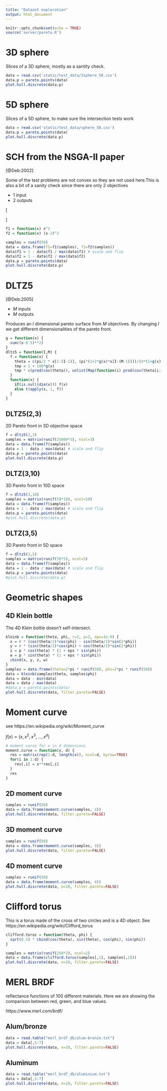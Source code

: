```yaml
---
title: "Dataset exploration"
output: html_document
---
```


```r
knitr::opts_chunk$set(echo = TRUE)
source('server/pareto.R')
```

# 3D sphere

Slices of a 3D sphere, mostly as a santity check.

```r
data = read.csv('static/test_data/3sphere_50.csv')
data.p = pareto.points(data)
plot.hull.discrete(data.p)
```

# 5D sphere

Slices of a 5D sphere, to make sure the intersection tests work

```r
data = read.csv('static/test_data/sphere_50.csv')
data.p = pareto.points(data)
plot.hull.discrete(data.p)
```

# SCH from the NSGA-II paper

[@Deb:2002]

Some of the test problems are not convex so they are not used here.This is 
also a bit of a sanity check since there are only 2 objectives

* 1 input
* 2 outputs

\[
\begin{aligned}
f_1(x) & = x^2 \\
f_2(x) & = (x-2)^2
\end{aligned}
\]

```r
f1 = function(x) x^2
f2 = function(x) (x-2)^2

samples = runif(50)
data = data.frame(f1=f1(samples), f2=f2(samples))
data$f1 = 1 - data$f1 / max(data$f1) # scale and flip
data$f2 = 1 - data$f2 / max(data$f2)
data.p = pareto.points(data)
plot.hull.discrete(data.p)
```

# DLTZ5

[@Deb:2005]

* $M$ inputs
* $M$ outputs

Produces an $I$ dimensional pareto surface from $M$ objectives. By changing $I$
we get different dimensionalities of the pareto front.

```r
g = function(x) {
  sum((x-0.5)**2)
}
dltz5 = function(I,M) {
  f = function(x) {
    theta = c(pi/2 * x[1:(I-1)], (pi*(1+2*g(x)*x[I:(M-1)]))/(4*(1+g(x))))
    tmp = 1 + 100*g(x)
    tmp * c(prod(cos(theta)), unlist(Map(function(i) prod(cos(theta[i:(M-i)]))*sin(theta[M-i+1]), 2:(M-1))), sin(theta[1]))
  }
  function(x) {
    if(is.null(dim(x))) f(x)
    else t(apply(x, 1, f))
  }
}
```

## DLTZ5(2,3)

2D Pareto front in 3D objective space

```r
f = dltz5(2,3)
samples = matrix(runif(25000*3), ncol=3)
data = data.frame(f(samples))
data = 1 - data / max(data) # scale and flip
data.p = pareto.points(data)
plot.hull.discrete(data.p)
```

## DLTZ(3,10)

3D Pareto front in 10D space

```r
f = dltz5(3,10)
samples = matrix(runif(50*10), ncol=10)
data = data.frame(f(samples))
data = 1 - data / max(data) # scale and flip
data.p = pareto.points(data)
#plot.hull.discrete(data.p)
```

## DLTZ(3,5)

3D Pareto front in 5D space

```r
f = dltz5(3,5)
samples = matrix(runif(50*5), ncol=5)
data = data.frame(f(samples))
data = 1 - data / max(data) # scale and flip
data.p = pareto.points(data)
#plot.hull.discrete(data.p)
```

# Geometric shapes

## 4D Klein bottle

The 4D Klein bottle doesn't self-intersect.

```r
kleinb = function(theta, phi, r=2, p=2, eps=1e-9) {
  x = r * (cos(theta/2)*cos(phi) - sin(theta/2)*sin(2*phi))
  y = r * (sin(theta/2)*cos(phi) + cos(theta/2)*sin(2*phi))
  z = p * cos(theta) * (1 + eps * sin(phi))
  w = p * sin(theta) * (1 + eps * sin(phi))
  cbind(x, y, z, w)
}
samples = data.frame(theta=2*pi * runif(50), phi=2*pi * runif(50))
data = kleinb(samples$theta, samples$phi)
data = data - min(data)
data = data / max(data)
#data.p = pareto.points(data)
plot.hull.discrete(data, filter.pareto=FALSE)
```

# Moment curve

see https://en.wikipedia.org/wiki/Moment_curve

$f(x) = (x, x^2, x^3, \ldots, x^d)$

```r
# moment curve for x in d dimensions
moment.curve = function(x, d) {
  res = matrix(rep(1:d, length(x)), ncol=d, byrow=TRUE)
  for(i in 1:d) {
    res[,i] = x**res[,i]
  }
  res
}
```

## 2D moment curve

```r
samples = runif(50)
data = data.frame(moment.curve(samples, 2))
plot.hull.discrete(data, filter.pareto=FALSE)
```

## 3D moment curve

```r
samples = runif(50)
data = data.frame(moment.curve(samples, 3))
plot.hull.discrete(data, filter.pareto=FALSE)
```

## 4D moment curve

```r
samples = runif(50)
data = data.frame(moment.curve(samples, 4))
plot.hull.discrete(data, n=10, filter.pareto=FALSE)
```

# Clifford torus

This is a torus made of the cross of two circles and is a 4D object.
See https://en.wikipedia.org/wiki/Clifford_torus

```r
clifford.torus = function(theta, phi) {
  sqrt(0.5) * cbind(cos(theta), sin(theta), cos(phi), sin(phi))
}
```

```r
samples = matrix(runif(250*2), ncol=2)
data = data.frame(clifford.torus(samples[,1], samples[,2]))
plot.hull.discrete(data, n=10, filter.pareto=FALSE)
```

# MERL BRDF

reflectance functions of 100 different materials. Here we are showing the 
comparison between red, green, and blue values.

https://www.merl.com/brdf/

## Alum/bronze

```r
data = read.table("merl_brdf_db/alum-bronze.txt")
data = data[,5:7]
plot.hull.discrete(data, n=10, filter.pareto=FALSE)
```

## Aluminum 

```r
data = read.table("merl_brdf_db/aluminium.txt")
data = data[,5:7]
plot.hull.discrete(data, n=10, filter.pareto=FALSE)
```

